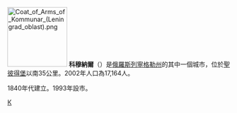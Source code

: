 {{coord|59|27|N|30|24|E|display=title}}
[[File:Coat_of_Arms_of_Kommunar_(Leningrad_oblast).png|135px]]
'''科穆納爾'''（{{lang-ru|Коммуна́р}}）是[[俄羅斯|俄羅斯]][[列寧格勒州|列寧格勒州]]的其中一個城市，位於[[聖彼得堡|聖彼得堡]]以南35公里。2002年人口為17,164人。

1840年代建立。1993年設市。

{{列寧格勒州行政區劃}}
[[Category:列寧格勒州城市|К]]